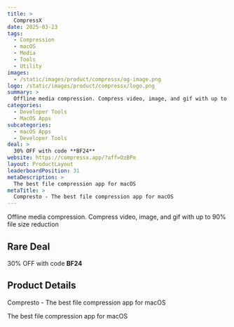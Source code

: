 ```yaml
---
title: >
  CompressX
date: 2025-03-23
tags:
  - Compression
  - macOS
  - Media
  - Tools
  - Utility
images:
  - /static/images/product/compressx/og-image.png
logo: /static/images/product/compressx/logo.png
summary: >
  Offline media compression. Compress video, image, and gif with up to 90% file size reduction
categories:
  - Developer Tools
  - MacOS Apps
subcategories:
  - macOS Apps
  - Developer Tools
deal: >
  30% OFF with code **BF24**
website: https://compressx.app/?aff=OzBPe
layout: ProductLayout
leaderboardPosition: 31
metaDescription: >
  The best file compression app for macOS
metaTitle: >
  Compresto - The best file compression app for macOS
---
```

Offline media compression. Compress video, image, and gif with up to 90% file size reduction

## Rare Deal

30% OFF with code **BF24**

## Product Details

Compresto - The best file compression app for macOS

The best file compression app for macOS
